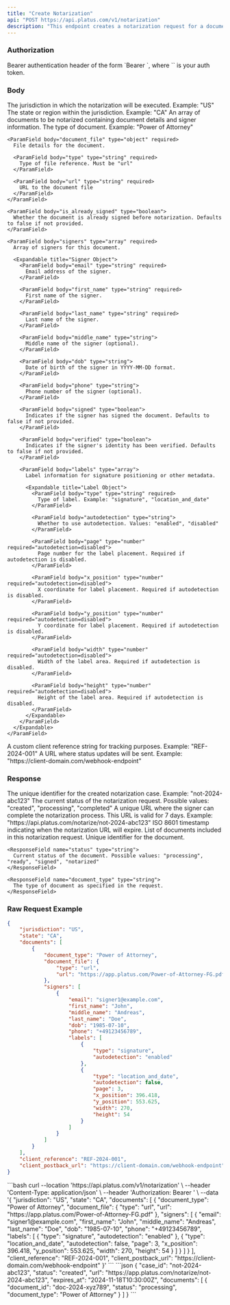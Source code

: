 ```yaml
---
title: "Create Notarization"
api: "POST https://api.platus.com/v1/notarization"
description: "This endpoint creates a notarization request for a document"
---
```


### Authorization

<ParamField header="Authorization" type="string" required>
  Bearer authentication header of the form `Bearer <token>`, where `<token>` is your auth token.
</ParamField>

### Body

<ParamField body="jurisdiction" type="string" required>
  The jurisdiction in which the notarization will be executed. Example: "US"
</ParamField>

<ParamField body="state" type="string">
  The state or region within the jurisdiction. Example: "CA"
</ParamField>

<ParamField body="documents" type="array" required>
  An array of documents to be notarized containing document details and signer information.

  <Expandable title="Document Object">
    <ParamField body="document_type" type="string">
      The type of document. Example: "Power of Attorney"
    </ParamField>

    <ParamField body="document_file" type="object" required>
      File details for the document.

      <ParamField body="type" type="string" required>
        Type of file reference. Must be "url"
      </ParamField>

      <ParamField body="url" type="string" required>
        URL to the document file
      </ParamField>
    </ParamField>

    <ParamField body="is_already_signed" type="boolean">
      Whether the document is already signed before notarization. Defaults to false if not provided.
    </ParamField>

    <ParamField body="signers" type="array" required>
      Array of signers for this document.

      <Expandable title="Signer Object">
        <ParamField body="email" type="string" required>
          Email address of the signer.
        </ParamField>

        <ParamField body="first_name" type="string" required>
          First name of the signer.
        </ParamField>

        <ParamField body="last_name" type="string" required>
          Last name of the signer.
        </ParamField>

        <ParamField body="middle_name" type="string">
          Middle name of the signer (optional).
        </ParamField>

        <ParamField body="dob" type="string">
          Date of birth of the signer in YYYY-MM-DD format.
        </ParamField>

        <ParamField body="phone" type="string">
          Phone number of the signer (optional).
        </ParamField>

        <ParamField body="signed" type="boolean">
          Indicates if the signer has signed the document. Defaults to false if not provided.
        </ParamField>

        <ParamField body="verified" type="boolean">
          Indicates if the signer's identity has been verified. Defaults to false if not provided.
        </ParamField>

        <ParamField body="labels" type="array">
          Label information for signature positioning or other metadata.

          <Expandable title="Label Object">
            <ParamField body="type" type="string" required>
              Type of label. Example: "signature", "location_and_date"
            </ParamField>

            <ParamField body="autodetection" type="string">
              Whether to use autodetection. Values: "enabled", "disabled"
            </ParamField>

            <ParamField body="page" type="number" required="autodetection=disabled">
              Page number for the label placement. Required if autodetection is disabled.
            </ParamField>

            <ParamField body="x_position" type="number" required="autodetection=disabled">
              X coordinate for label placement. Required if autodetection is disabled.
            </ParamField>

            <ParamField body="y_position" type="number" required="autodetection=disabled">
              Y coordinate for label placement. Required if autodetection is disabled.
            </ParamField>

            <ParamField body="width" type="number" required="autodetection=disabled">
              Width of the label area. Required if autodetection is disabled.
            </ParamField>

            <ParamField body="height" type="number" required="autodetection=disabled">
              Height of the label area. Required if autodetection is disabled.
            </ParamField>
          </Expandable>
        </ParamField>
      </Expandable>
    </ParamField>
  </Expandable>
</ParamField>

<ParamField body="client_reference" type="string">
  A custom client reference string for tracking purposes. Example: "REF-2024-001"
</ParamField>

<ParamField body="client_postback_url" type="string">
  A URL where status updates will be sent. Example: "https://client-domain.com/webhook-endpoint"
</ParamField>

### Response

<ResponseField name="case_id" type="string">
  The unique identifier for the created notarization case. Example: "not-2024-abc123"
</ResponseField>

<ResponseField name="status" type="string">
  The current status of the notarization request. Possible values: "created", "processing", "completed"
</ResponseField>

<ResponseField name="url" type="string">
  A unique URL where the signer can complete the notarization process. This URL is valid for 7 days. Example: "https://api.platus.com/notarize/not-2024-abc123"
</ResponseField>

<ResponseField name="expires_at" type="string">
  ISO 8601 timestamp indicating when the notarization URL will expire.
</ResponseField>

<ResponseField name="documents" type="array">
  List of documents included in this notarization request.

  <Expandable title="Document Response Object">
    <ResponseField name="document_id" type="string">
      Unique identifier for the document.
    </ResponseField>

    <ResponseField name="status" type="string">
      Current status of the document. Possible values: "processing", "ready", "signed", "notarized"
    </ResponseField>

    <ResponseField name="document_type" type="string">
      The type of document as specified in the request.
    </ResponseField>
  </Expandable>
</ResponseField>

### Raw Request Example

```json
{
    "jurisdiction": "US",
    "state": "CA",
    "documents": [
        {
            "document_type": "Power of Attorney",
            "document_file": {
                "type": "url",
                "url": "https://app.platus.com/Power-of-Attorney-FG.pdf"
            },
            "signers": [
                {
                    "email": "signer1@example.com",
                    "first_name": "John",
                    "middle_name": "Andreas",
                    "last_name": "Doe",
                    "dob": "1985-07-10",
                    "phone": "+49123456789",
                    "labels": [
                        {
                            "type": "signature",
                            "autodetection": "enabled"
                        },
                        {
                            "type": "location_and_date",
                            "autodetection": false,
                            "page": 3,
                            "x_position": 396.418,
                            "y_position": 553.625,
                            "width": 270,
                            "height": 54
                        }
                    ]
                }
            ]
        }
    ],
    "client_reference": "REF-2024-001",
    "client_postback_url": "https://client-domain.com/webhook-endpoint"
}
```

<RequestExample>
```bash
curl --location 'https://api.platus.com/v1/notarization' \
--header 'Content-Type: application/json' \
--header 'Authorization: Bearer <token>' \
--data '{
    "jurisdiction": "US",
    "state": "CA",
    "documents": [
        {
            "document_type": "Power of Attorney",
            "document_file": {
                "type": "url",
                "url": "https://app.platus.com/Power-of-Attorney-FG.pdf"
            },
            "signers": [
                {
                    "email": "signer1@example.com",
                    "first_name": "John",
                    "middle_name": "Andreas",
                    "last_name": "Doe",
                    "dob": "1985-07-10",
                    "phone": "+49123456789",
                    "labels": [
                        {
                            "type": "signature",
                            "autodetection": "enabled"
                        },
                        {
                            "type": "location_and_date",
                            "autodetection": false,
                            "page": 3,
                            "x_position": 396.418,
                            "y_position": 553.625,
                            "width": 270,
                            "height": 54
                        }
                    ]
                }
            ]
        }
    ],
    "client_reference": "REF-2024-001",
    "client_postback_url": "https://client-domain.com/webhook-endpoint"
}'
```
</RequestExample>

<ResponseExample>
```json
{
    "case_id": "not-2024-abc123",
    "status": "created",
    "url": "https://app.platus.com/notarize/not-2024-abc123",
    "expires_at": "2024-11-18T10:30:00Z",
    "documents": [
        {
            "document_id": "doc-2024-xyz789",
            "status": "processing",
            "document_type": "Power of Attorney"
        }
    ]
}
```
</ResponseExample>